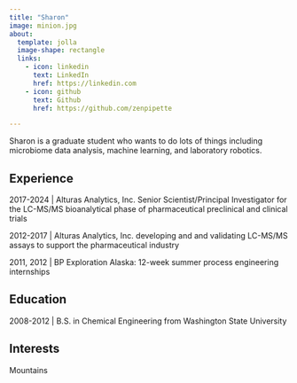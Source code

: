 ```yaml
---
title: "Sharon"
image: minion.jpg
about:
  template: jolla
  image-shape: rectangle
  links:
    - icon: linkedin
      text: LinkedIn
      href: https://linkedin.com
    - icon: github
      text: Github
      href: https://github.com/zenpipette

---
```


Sharon is a graduate student who wants to do lots of things including microbiome data analysis, machine learning, and laboratory robotics. 

## Experience

2017-2024 | Alturas Analytics, Inc. Senior Scientist/Principal Investigator for the LC-MS/MS bioanalytical phase of pharmaceutical preclinical and clinical trials

2012-2017 | Alturas Analytics, Inc.  developing and  and validating LC-MS/MS assays to support the pharmaceutical industry

2011, 2012 | BP Exploration Alaska: 12-week summer process engineering internships

## Education

2008-2012 | B.S. in Chemical Engineering from Washington State University

## Interests

Mountains
